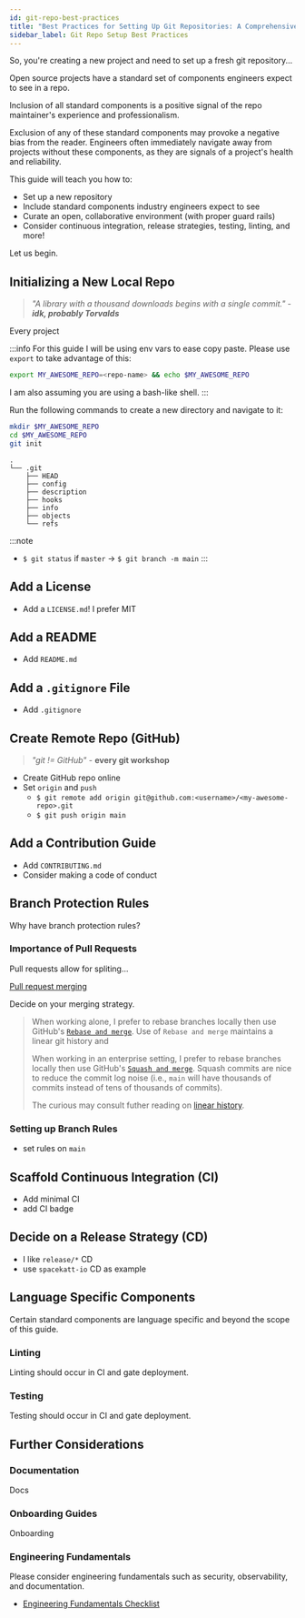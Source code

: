 ```yaml
---
id: git-repo-best-practices
title: "Best Practices for Setting Up Git Repositories: A Comprehensive Guide"
sidebar_label: Git Repo Setup Best Practices
---
```


So, you're creating a new project and need to set up a fresh git repository...

Open source projects have a standard set of components engineers expect to see in a repo.

Inclusion of all standard components is a positive signal of the repo maintainer's experience and professionalism.

Exclusion of any of these standard components may provoke a negative bias from the reader.
Engineers often immediately navigate away from projects without these components, as they are signals of a project's health and reliability.

This guide will teach you how to:

- Set up a new repository
- Include standard components industry engineers expect to see
- Curate an open, collaborative environment (with proper guard rails)
- Consider continuous integration, release strategies, testing, linting, and more!

Let us begin.

## Initializing a New Local Repo

> *"A library with a thousand downloads begins with a single commit."* - ***idk, probably Torvalds***

Every project

:::info
For this guide I will be using env vars to ease copy paste.
Please use `export` to take advantage of this:

```bash
export MY_AWESOME_REPO=<repo-name> && echo $MY_AWESOME_REPO
```

I am also assuming you are using a bash-like shell.
:::

Run the following commands to create a new directory and navigate to it:

```bash
mkdir $MY_AWESOME_REPO
cd $MY_AWESOME_REPO
git init
```

```
.
└── .git
    ├── HEAD
    ├── config
    ├── description
    ├── hooks
    ├── info
    ├── objects
    └── refs
```

:::note
- `$ git status` if `master` -> `$ git branch -m main`
:::

## Add a License



- Add a `LICENSE.md`! I prefer MIT

## Add a README

- Add `README.md`

## Add a `.gitignore` File

- Add `.gitignore`

## Create Remote Repo (GitHub)

> *"git != GitHub"* - **every git workshop**

- Create GitHub repo online
- Set `origin` and `push`
  - `$ git remote add origin git@github.com:<username>/<my-awesome-repo>.git`
  - `$ git push origin main`

## Add a Contribution Guide

- Add `CONTRIBUTING.md`
- Consider making a code of conduct

## Branch Protection Rules

Why have branch protection rules?

### Importance of Pull Requests

Pull requests allow for spliting...

[Pull request merging](https://docs.github.com/en/pull-requests/collaborating-with-pull-requests/incorporating-changes-from-a-pull-request/merging-a-pull-request#merging-a-pull-request)

Decide on your merging strategy.

> When working alone, I prefer to rebase branches locally then use GitHub's [`Rebase and merge`](https://docs.github.com/en/pull-requests/collaborating-with-pull-requests/incorporating-changes-from-a-pull-request/about-pull-request-merges#rebase-and-merge-your-commits).
> Use of `Rebase and merge` maintains a linear git history and
>
> When working in an enterprise setting, I prefer to rebase branches locally then use GitHub's [`Squash and merge`](https://docs.github.com/en/pull-requests/collaborating-with-pull-requests/incorporating-changes-from-a-pull-request/about-pull-request-merges#rebase-and-merge-your-commits).
> Squash commits are nice to reduce the commit log noise (i.e., `main` will have thousands of commits instead of tens of thousands of commits).
>
> The curious may consult futher reading on [linear history](https://dev.to/bladesensei/avoid-messy-git-history-3g26).

### Setting up Branch Rules

- set rules on `main`

## Scaffold Continuous Integration (CI)

- Add minimal CI
- add CI badge

## Decide on a Release Strategy (CD)

- I like `release/*` CD
- use `spacekatt-io` CD as example

## Language Specific Components

Certain standard components are language specific and beyond the scope of this guide.

### Linting

Linting should occur in CI and gate deployment.

### Testing

Testing should occur in CI and gate deployment.

## Further Considerations

### Documentation

Docs

### Onboarding Guides

Onboarding

### Engineering Fundamentals

Please consider engineering fundamentals such as security, observability, and documentation.

- [Engineering Fundamentals Checklist](https://microsoft.github.io/code-with-engineering-playbook/ENG-FUNDAMENTALS-CHECKLIST/)
